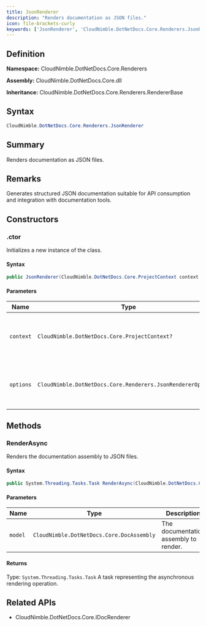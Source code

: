 ```yaml
---
title: JsonRenderer
description: "Renders documentation as JSON files."
icon: file-brackets-curly
keywords: ['JsonRenderer', 'CloudNimble.DotNetDocs.Core.Renderers.JsonRenderer', 'CloudNimble.DotNetDocs.Core.Renderers', 'class', 'CloudNimble.DotNetDocs.Core.Renderers.RendererBase', 'CloudNimble.DotNetDocs.Core.IDocRenderer']
---
```


## Definition

**Namespace:** CloudNimble.DotNetDocs.Core.Renderers

**Assembly:** CloudNimble.DotNetDocs.Core.dll

**Inheritance:** CloudNimble.DotNetDocs.Core.Renderers.RendererBase

## Syntax

```csharp
CloudNimble.DotNetDocs.Core.Renderers.JsonRenderer
```

## Summary

Renders documentation as JSON files.

## Remarks

Generates structured JSON documentation suitable for API consumption and integration
            with documentation tools.

## Constructors

### .ctor

Initializes a new instance of the  class.

#### Syntax

```csharp
public JsonRenderer(CloudNimble.DotNetDocs.Core.ProjectContext context = null, CloudNimble.DotNetDocs.Core.Renderers.JsonRendererOptions options = null)
```

#### Parameters

| Name | Type | Description |
|------|------|-------------|
| `context` | `CloudNimble.DotNetDocs.Core.ProjectContext?` | The project context. If null, a default context is created. |
| `options` | `CloudNimble.DotNetDocs.Core.Renderers.JsonRendererOptions?` | The rendering options. If null, default options are used. |

## Methods

### RenderAsync

Renders the documentation assembly to JSON files.

#### Syntax

```csharp
public System.Threading.Tasks.Task RenderAsync(CloudNimble.DotNetDocs.Core.DocAssembly model)
```

#### Parameters

| Name | Type | Description |
|------|------|-------------|
| `model` | `CloudNimble.DotNetDocs.Core.DocAssembly` | The documentation assembly to render. |

#### Returns

Type: `System.Threading.Tasks.Task`
A task representing the asynchronous rendering operation.

## Related APIs

- CloudNimble.DotNetDocs.Core.IDocRenderer

